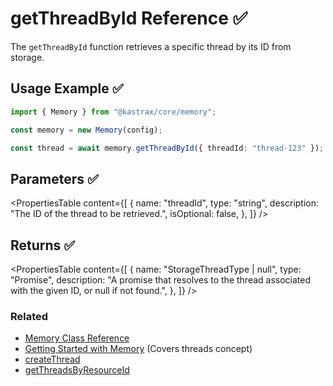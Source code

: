 # getThreadById Reference ✅

The `getThreadById` function retrieves a specific thread by its ID from storage.

## Usage Example ✅

```typescript
import { Memory } from "@kastrax/core/memory";

const memory = new Memory(config);

const thread = await memory.getThreadById({ threadId: "thread-123" });
```

## Parameters ✅

<PropertiesTable
  content={[
    {
      name: "threadId",
      type: "string",
      description: "The ID of the thread to be retrieved.",
      isOptional: false,
    },
  ]}
/>

## Returns ✅

<PropertiesTable
  content={[
    {
      name: "StorageThreadType | null",
      type: "Promise",
      description:
        "A promise that resolves to the thread associated with the given ID, or null if not found.",
    },
  ]}
/>

### Related

- [Memory Class Reference](/reference/memory/Memory.mdx)
- [Getting Started with Memory](/docs/memory/overview.mdx) (Covers threads concept)
- [createThread](/reference/memory/createThread.mdx)
- [getThreadsByResourceId](/reference/memory/getThreadsByResourceId.mdx)